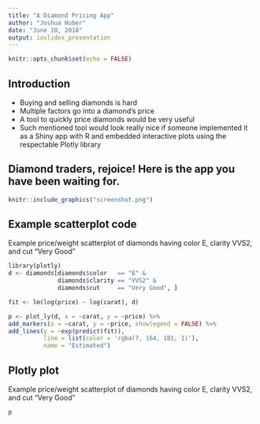 ```yaml
---
title: "A Diamond Pricing App"
author: "Joshua Huber"
date: "June 10, 2018"
output: ioslides_presentation
---
```


```r
knitr::opts_chunk$set(echo = FALSE)
```

## Introduction

- Buying and selling diamonds is hard
- Multiple factors go into a diamond's price
- A tool to quickly price diamonds would be very useful
- Such mentioned tool would look really nice if someone implemented it as a Shiny app with R and embedded interactive plots using the respectable Plotly library

## Diamond traders, rejoice! Here is the app you have been waiting for.
```r
knitr::include_graphics("screenshot.png")
```

## Example scatterplot code

Example price/weight scatterplot of diamonds having color E, clarity VVS2, and cut "Very Good"
```r
library(plotly)
d <- diamonds[diamonds$color   == "E" &
              diamonds$clarity == "VVS2" &
              diamonds$cut     == "Very Good", ]

fit <- lm(log(price) ~ log(carat), d)

p <- plot_ly(d, x = ~carat, y = ~price) %>%
add_markers(x = ~carat, y = ~price, showlegend = FALSE) %>%
add_lines(y = ~exp(predict(fit)),
          line = list(color = 'rgba(7, 164, 181, 1)'),
          name = "Estimated")
```
            
## Plotly plot
Example price/weight scatterplot of diamonds having color E, clarity VVS2, and cut "Very Good"
```r
p
```
